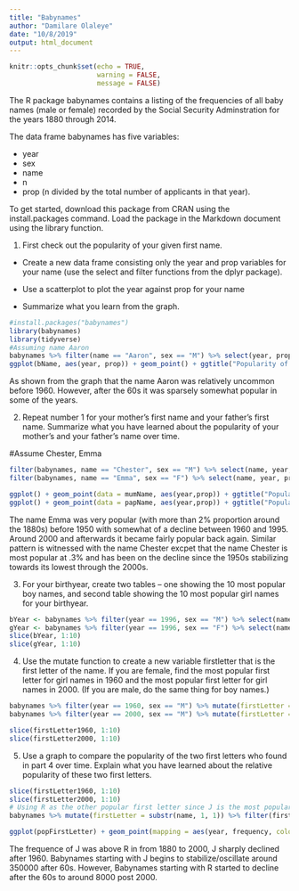 ```yaml
---
title: "Babynames"
author: "Damilare Olaleye"
date: "10/8/2019"
output: html_document
---
```


```r
knitr::opts_chunk$set(echo = TRUE,
                      warning = FALSE,
                      message = FALSE)
```

The R package babynames contains a listing of the frequencies of all baby names (male or female) recorded by the Social Security Adminstration for the years 1880 through 2014.

The data frame babynames has five variables: 

- year
- sex
- name
- n 
- prop (n divided by the total number of applicants in that year).

To get started, download this package from CRAN using the install.packages command. Load the package in the Markdown document using the library function.

1.   First check out the popularity of your given first name.  

- Create a new data frame consisting only the year and prop variables for your name (use the select and filter functions from the dplyr package).

- Use a scatterplot to plot the year against prop for your name
    
- Summarize what you learn from the graph.

```r
#install.packages("babynames")
library(babynames)
library(tidyverse)
#Assuming name Aaron
babynames %>% filter(name == "Aaron", sex == "M") %>% select(year, prop) -> bName
ggplot(bName, aes(year, prop)) + geom_point() + ggtitle("Popularity of the name Aaron throughout history")
```
As shown from the graph that the name Aaron was relatively uncommon before 1960. However, after the 60s it was sparsely somewhat popular in some of the years.

2.  Repeat number 1 for your mother's first name and your father's first name.  Summarize what you have learned about the popularity of your mother's and your father's name over time.

#Assume Chester, Emma
```r
filter(babynames, name == "Chester", sex == "M") %>% select(name, year, prop ) -> papName
filter(babynames, name == "Emma", sex == "F") %>% select(name, year, prop ) -> mumName

ggplot() + geom_point(data = mumName, aes(year,prop)) + ggtitle("Popularity of the name Emma throughout history")
ggplot() + geom_point(data = papName, aes(year,prop)) + ggtitle("Popularity of the name Chester throughout history")
```

The name Emma was very popular (with more than 2% proportion around the 1880s) before 1950 with somewhat of a decline between 1960 and 1995. Around 2000 and afterwards it became fairly popular back again. Similar pattern is witnessed with the name Chester excpet that the name Chester is most popular at .3% and has been on the decline since the 1950s stabilizing towards its lowest through the 2000s.

3.  For your birthyear, create two tables -- one showing the 10 most popular boy names, and second table showing the 10 most popular girl names for your birthyear.

```r
bYear <- babynames %>% filter(year == 1996, sex == "M") %>% select(name, n) %>% arrange(sort(n, decreasing = F))
gYear <- babynames %>% filter(year == 1996, sex == "F") %>% select(name, n) %>% arrange(sort(n))
slice(bYear, 1:10)
slice(gYear, 1:10)
```


4.  Use the mutate function to create a new variable firstletter that is the first letter of the name.  If you are female, find the most popular first letter for  girl names in 1960 and the most popular first letter for girl names in 2000.  (If you are male, do the same thing for boy names.)

```r
babynames %>% filter(year == 1960, sex == "M") %>% mutate(firstLetter = substr(name, 1, 1)) %>% select(firstLetter, n) %>% group_by(firstLetter) %>% summarise(total = sum(n)) %>% arrange(desc(total)) -> firstLetter1960
babynames %>% filter(year == 2000, sex == "M") %>% mutate(firstLetter = substr(name, 1, 1)) %>% select(firstLetter, n) %>% group_by(firstLetter) %>% summarise(total = sum(n)) %>% arrange(desc(total)) -> firstLetter2000

slice(firstLetter1960, 1:10)
slice(firstLetter2000, 1:10)
```

5.  Use a graph to compare the popularity of the two first letters who found in  part 4 over time.  Explain what you have learned about the relative popularity of these two first letters.
```r

slice(firstLetter1960, 1:10)
slice(firstLetter2000, 1:10)
# Using R as the other popular first letter since J is the most popular first letter in both cases
babynames %>% mutate(firstLetter = substr(name, 1, 1)) %>% filter(firstLetter == "R" | firstLetter == "J", sex == "M") %>%  group_by(year, firstLetter) %>% summarise(frequency = sum(prop)) -> popFirstLetter

ggplot(popFirstLetter) + geom_point(mapping = aes(year, frequency, color = firstLetter)) + ggtitle("Popularity of names starting with J & R throughout history")
```
The frequence of J was above R in from 1880 to 2000, J sharply declined after 1960. Babynames starting with J begins to stabilize/oscillate around 350000 after 60s. However, Babynames starting with R started to decline after the 60s to around 8000 post 2000.


